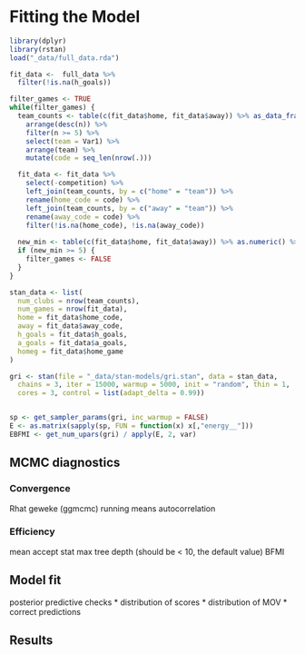 # Fitting the Model {#fit-model}

```r
library(dplyr)
library(rstan)
load("_data/full_data.rda")

fit_data <-  full_data %>%
  filter(!is.na(h_goals))

filter_games <- TRUE
while(filter_games) {
  team_counts <- table(c(fit_data$home, fit_data$away)) %>% as_data_frame() %>%
    arrange(desc(n)) %>%
    filter(n >= 5) %>%
    select(team = Var1) %>%
    arrange(team) %>%
    mutate(code = seq_len(nrow(.)))

  fit_data <- fit_data %>%
    select(-competition) %>%
    left_join(team_counts, by = c("home" = "team")) %>%
    rename(home_code = code) %>%
    left_join(team_counts, by = c("away" = "team")) %>%
    rename(away_code = code) %>%
    filter(!is.na(home_code), !is.na(away_code))
  
  new_min <- table(c(fit_data$home, fit_data$away)) %>% as.numeric() %>% min()
  if (new_min >= 5) {
    filter_games <- FALSE
  }
}

stan_data <- list(
  num_clubs = nrow(team_counts),
  num_games = nrow(fit_data),
  home = fit_data$home_code,
  away = fit_data$away_code,
  h_goals = fit_data$h_goals,
  a_goals = fit_data$a_goals,
  homeg = fit_data$home_game
)

gri <- stan(file = "_data/stan-models/gri.stan", data = stan_data,
  chains = 3, iter = 15000, warmup = 5000, init = "random", thin = 1,
  cores = 3, control = list(adapt_delta = 0.99))


sp <- get_sampler_params(gri, inc_warmup = FALSE)
E <- as.matrix(sapply(sp, FUN = function(x) x[,"energy__"]))
EBFMI <- get_num_upars(gri) / apply(E, 2, var)
```


## MCMC diagnostics {#diagnostics}



### Convergence {#convergence}

Rhat
geweke (ggmcmc)
running means
autocorrelation

### Efficiency {#efficiency}

mean accept stat
max tree depth (should be < 10, the default value)
BFMI

## Model fit {#model-fit}

posterior predictive checks
* distribution of scores
* distribution of MOV
* correct predictions

## Results {#results}
